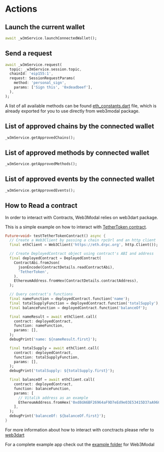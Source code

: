 # Actions

## Launch the current wallet

```dart
await _w3mService.launchConnectedWallet();
```

## Send a request

```dart
await _w3mService.request(
  topic: _w3mService.session.topic,
  chainId: 'eip155:1',
  request: SessionRequestParams(
    method: 'personal_sign',
    params: ['Sign this', '0xdeadbeef'],
  ),
);
```

A list of all available methods can be found [eth_constants.dart](https://github.com/WalletConnect/Web3ModalFlutter/blob/master/lib/constants/eth_constants.dart) file, which is already exported for you to use directly from web3modal package.

## List of approved chains by the connected wallet

```dart
_w3mService.getApprovedChains();
```

## List of approved methods by connected wallet

```dart
_w3mService.getApprovedMethods();
```

## List of approved events by the connected wallet

```dart
_w3mService.getApprovedEvents();
```


## How to Read a contract

In order to interact with Contracts, Web3Modal relies on web3dart package.

This is a simple example on how to interact with [TetherToken contract](https://etherscan.io/address/0xdac17f958d2ee523a2206206994597c13d831ec7#code).

```dart
Future<void> testTetherTokenContract() async {
  // Create a Web3Client by passing a chain rpcUrl and an http client
  final ethClient = Web3Client('https://eth.drpc.org', http.Client());

  // Create DeployedContract object using contract's ABI and address
  final deployedContract = DeployedContract(
    ContractAbi.fromJson(
      jsonEncode(ContractDetails.readContractAbi),
      'TetherToken',
    ),
    EthereumAddress.fromHex(ContractDetails.contractAddress),
  );

  // Query contract's functions
  final nameFunction = deployedContract.function('name');
  final totalSupplyFunction = deployedContract.function('totalSupply');
  final balanceFunction = deployedContract.function('balanceOf');

  final nameResult = await ethClient.call(
    contract: deployedContract,
    function: nameFunction,
    params: [],
  );
  debugPrint('name: ${nameResult.first}');

  final totalSupply = await ethClient.call(
    contract: deployedContract,
    function: totalSupplyFunction,
    params: [],
  );
  debugPrint('totalSupply: ${totalSupply.first}');

  final balanceOf = await ethClient.call(
    contract: deployedContract,
    function: balanceFunction,
    params: [
      // Vitalik address as an example
      EthereumAddress.fromHex('0xd8dA6BF26964aF9D7eEd9e03E53415D37aA96045'),
    ],
  );
  debugPrint('balanceOf: ${balanceOf.first}');
}
```

For more information about how to interact with conctracts please refer to [web3dart](https://pub.dev/packages/web3dart)

For a complete example app check out the [example folder](https://github.com/WalletConnect/Web3ModalFlutter/tree/master/example) for Web3Modal